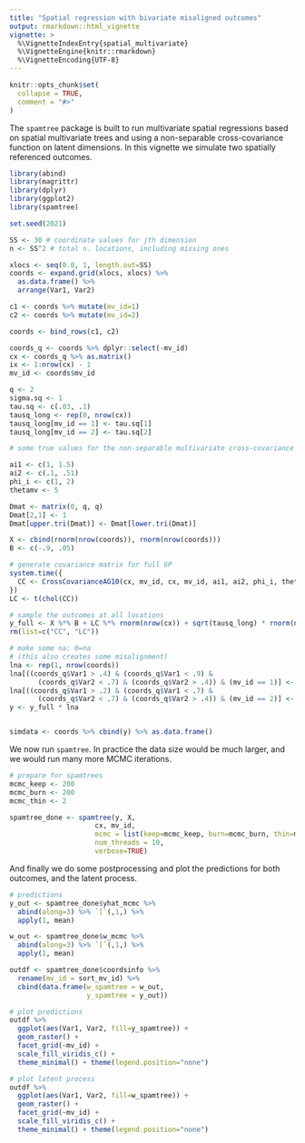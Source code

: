 ```yaml
---
title: "Spatial regression with bivariate misaligned outcomes"
output: rmarkdown::html_vignette
vignette: >
  %\VignetteIndexEntry{spatial_multivariate}
  %\VignetteEngine{knitr::rmarkdown}
  %\VignetteEncoding{UTF-8}
---
```


```r
knitr::opts_chunk$set(
  collapse = TRUE,
  comment = "#>"
)
```

The `spamtree` package is built to run multivariate spatial regressions based on spatial multivariate trees and using a non-separable cross-covariance function on latent dimensions. In this vignette we simulate two spatially referenced outcomes.

```r
library(abind)
library(magrittr)
library(dplyr)
library(ggplot2)
library(spamtree)

set.seed(2021)

SS <- 30 # coordinate values for jth dimension 
n <- SS^2 # total n. locations, including missing ones

xlocs <- seq(0.0, 1, length.out=SS)
coords <- expand.grid(xlocs, xlocs) %>% 
  as.data.frame() %>% 
  arrange(Var1, Var2)

c1 <- coords %>% mutate(mv_id=1)
c2 <- coords %>% mutate(mv_id=2)

coords <- bind_rows(c1, c2)

coords_q <- coords %>% dplyr::select(-mv_id)
cx <- coords_q %>% as.matrix()
ix <- 1:nrow(cx) - 1
mv_id <- coords$mv_id

q <- 2
sigma.sq <- 1
tau.sq <- c(.03, .1)
tausq_long <- rep(0, nrow(cx))
tausq_long[mv_id == 1] <- tau.sq[1]
tausq_long[mv_id == 2] <- tau.sq[2]

# some true values for the non-separable multivariate cross-covariance implemented here

ai1 <- c(1, 1.5)
ai2 <- c(.1, .51)
phi_i <- c(1, 2)
thetamv <- 5

Dmat <- matrix(0, q, q)
Dmat[2,1] <- 1
Dmat[upper.tri(Dmat)] <- Dmat[lower.tri(Dmat)]

X <- cbind(rnorm(nrow(coords)), rnorm(nrow(coords)))
B <- c(-.9, .05)

# generate covariance matrix for full GP
system.time({
  CC <- CrossCovarianceAG10(cx, mv_id, cx, mv_id, ai1, ai2, phi_i, thetamv, Dmat)
})
LC <- t(chol(CC))

# sample the outcomes at all locations
y_full <- X %*% B + LC %*% rnorm(nrow(cx)) + sqrt(tausq_long) * rnorm(nrow(cx))
rm(list=c("CC", "LC"))

# make some na: 0=na
# (this also creates some misalignment)
lna <- rep(1, nrow(coords)) 
lna[((coords_q$Var1 > .4) & (coords_q$Var1 < .9) & 
       (coords_q$Var2 < .7) & (coords_q$Var2 > .4)) & (mv_id == 1)] <- NA
lna[((coords_q$Var1 > .2) & (coords_q$Var1 < .7) & 
       (coords_q$Var2 < .7) & (coords_q$Var2 > .4)) & (mv_id == 2)] <- NA
y <- y_full * lna


simdata <- coords %>% cbind(y) %>% as.data.frame()
```
We now run `spamtree`. In practice the data size would be much larger, and we would run many more MCMC iterations.
```r

# prepare for spamtrees
mcmc_keep <- 200
mcmc_burn <- 200
mcmc_thin <- 2

spamtree_done <- spamtree(y, X, 
                     cx, mv_id,  
                     mcmc = list(keep=mcmc_keep, burn=mcmc_burn, thin=mcmc_thin),
                     num_threads = 10,
                     verbose=TRUE)


```
And finally we do some postprocessing and plot the predictions for both outcomes, and the latent process. 
```r
# predictions
y_out <- spamtree_done$yhat_mcmc %>% 
  abind(along=3) %>% `[`(,1,) %>% 
  apply(1, mean)

w_out <- spamtree_done$w_mcmc %>% 
  abind(along=3) %>% `[`(,1,) %>% 
  apply(1, mean)

outdf <- spamtree_done$coordsinfo %>% 
  rename(mv_id = sort_mv_id) %>%
  cbind(data.frame(w_spamtree = w_out, 
                   y_spamtree = y_out))

# plot predictions
outdf %>% 
  ggplot(aes(Var1, Var2, fill=y_spamtree)) +
  geom_raster() + 
  facet_grid(~mv_id) +
  scale_fill_viridis_c() +
  theme_minimal() + theme(legend.position="none")

# plot latent process
outdf %>% 
  ggplot(aes(Var1, Var2, fill=w_spamtree)) +
  geom_raster() + 
  facet_grid(~mv_id) +
  scale_fill_viridis_c() +
  theme_minimal() + theme(legend.position="none")

```
